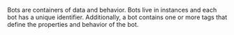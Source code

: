 
Bots are containers of data and behavior. Bots live in <GlossaryRef term='instance'>instances</GlossaryRef> and each bot has a unique identifier.
Additionally, a bot contains one or more <GlossaryRef term='tag'>tags</GlossaryRef> that define the properties and behavior of the bot.